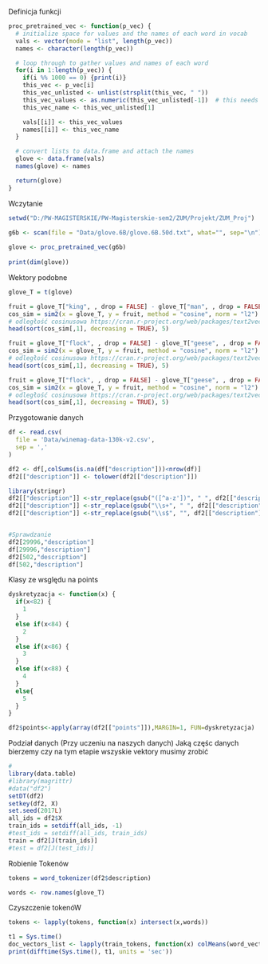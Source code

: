 Definicja funkcji 

```r
proc_pretrained_vec <- function(p_vec) {
  # initialize space for values and the names of each word in vocab
  vals <- vector(mode = "list", length(p_vec))
  names <- character(length(p_vec))

  # loop through to gather values and names of each word
  for(i in 1:length(p_vec)) {
    if(i %% 1000 == 0) {print(i)}
    this_vec <- p_vec[i]
    this_vec_unlisted <- unlist(strsplit(this_vec, " "))
    this_vec_values <- as.numeric(this_vec_unlisted[-1])  # this needs testing, does it become numeric?
    this_vec_name <- this_vec_unlisted[1]

    vals[[i]] <- this_vec_values
    names[[i]] <- this_vec_name
  }

  # convert lists to data.frame and attach the names
  glove <- data.frame(vals)
  names(glove) <- names

  return(glove)
}
```

Wczytanie 

```r
setwd("D:/PW-MAGISTERSKIE/PW-Magisterskie-sem2/ZUM/Projekt/ZUM_Proj")
    
g6b <- scan(file = "Data/glove.6B/glove.6B.50d.txt", what="", sep="\n")

glove <- proc_pretrained_vec(g6b)
    
print(dim(glove)) 
```
Wektory podobne

```r
glove_T = t(glove)
```



```r
fruit = glove_T["king", , drop = FALSE] - glove_T["man", , drop = FALSE] + glove_T["woman", , drop = FALSE]  
cos_sim = sim2(x = glove_T, y = fruit, method = "cosine", norm = "l2") 
# odległość cosinusowa https://cran.r-project.org/web/packages/text2vec/text2vec.pdf str 29
head(sort(cos_sim[,1], decreasing = TRUE), 5)
```

```r
fruit = glove_T["flock", , drop = FALSE] - glove_T["geese", , drop = FALSE] + glove_T["buffalo", , drop = FALSE]  
cos_sim = sim2(x = glove_T, y = fruit, method = "cosine", norm = "l2") 
# odległość cosinusowa https://cran.r-project.org/web/packages/text2vec/text2vec.pdf str 29
head(sort(cos_sim[,1], decreasing = TRUE), 5)
```

```r
fruit = glove_T["flock", , drop = FALSE] - glove_T["geese", , drop = FALSE] + glove_T["bison", , drop = FALSE]  
cos_sim = sim2(x = glove_T, y = fruit, method = "cosine", norm = "l2") 
# odległość cosinusowa https://cran.r-project.org/web/packages/text2vec/text2vec.pdf str 29
head(sort(cos_sim[,1], decreasing = TRUE), 5)
```


Przygotowanie danych
```r
df <- read.csv(
  file = 'Data/winemag-data-130k-v2.csv',
  sep = ','
)

df2 <- df[,colSums(is.na(df["description"]))<nrow(df)]
df2[["description"]] <- tolower(df2[["description"]])

library(stringr)
df2[["description"]] <-str_replace(gsub("([^a-z'])", " ", df2[["description"]]), "B", "b") 
df2[["description"]] <-str_replace(gsub("\\s+", " ", df2[["description"]]), "B", "b") 
df2[["description"]] <-str_replace(gsub("\\s$", "", df2[["description"]]), "B", "b")


#Sprawdzanie
df2[29996,"description"]
df[29996,"description"]
df2[502,"description"]
df[502,"description"]
```
Klasy ze wsględu na points
```r
dyskretyzacja <- function(x) {
  if(x<82) {
    1
  }
  else if(x<84) {
    2
  }
  else if(x<86) {
    3
  }
  else if(x<88) {
    4
  }
  else{
    5
  }
}

df2$points<-apply(array(df2[["points"]]),MARGIN=1, FUN=dyskretyzacja)
```

Podział danych (Przy uczeniu na naszych danych)
Jaką częśc danych bierzemy czy na tym etapie wszyskie vektory musimy zrobić

```r
#
library(data.table)
#library(magrittr)
#data("df2")
setDT(df2)
setkey(df2, X)
set.seed(2017L)
all_ids = df2$X
train_ids = setdiff(all_ids, -1)
#test_ids = setdiff(all_ids, train_ids)
train = df2[J(train_ids)]
#test = df2[J(test_ids)]

```

Robienie Tokenów
```r
tokens = word_tokenizer(df2$description)
```
```r
words <- row.names(glove_T)
```

Czyszczenie tokenóW
```r
tokens <- lapply(tokens, function(x) intersect(x,words))

```
```r
t1 = Sys.time()
doc_vectors_list <- lapply(train_tokens, function(x) colMeans(word_vectors[x,]))
print(difftime(Sys.time(), t1, units = 'sec'))
```

